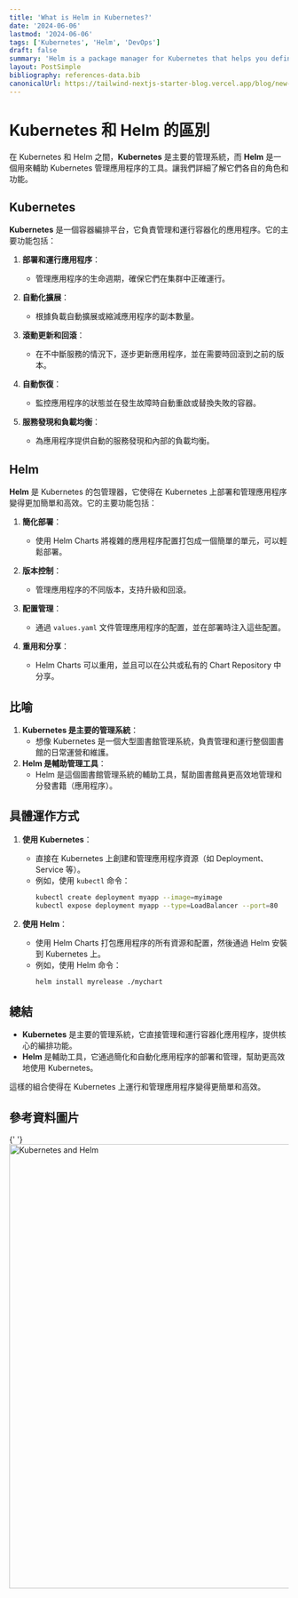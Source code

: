 ```yaml
---
title: 'What is Helm in Kubernetes?'
date: '2024-06-06'
lastmod: '2024-06-06'
tags: ['Kubernetes', 'Helm', 'DevOps']
draft: false
summary: 'Helm is a package manager for Kubernetes that helps you define, install, and upgrade applications on a Kubernetes cluster.'
layout: PostSimple
bibliography: references-data.bib
canonicalUrl: https://tailwind-nextjs-starter-blog.vercel.app/blog/new-features-in-v1/
---
```


# Kubernetes 和 Helm 的區別

在 Kubernetes 和 Helm 之間，**Kubernetes** 是主要的管理系統，而 **Helm** 是一個用來輔助 Kubernetes 管理應用程序的工具。讓我們詳細了解它們各自的角色和功能。

## Kubernetes

**Kubernetes** 是一個容器編排平台，它負責管理和運行容器化的應用程序。它的主要功能包括：

1. **部署和運行應用程序**：

   - 管理應用程序的生命週期，確保它們在集群中正確運行。

2. **自動化擴展**：

   - 根據負載自動擴展或縮減應用程序的副本數量。

3. **滾動更新和回滾**：

   - 在不中斷服務的情況下，逐步更新應用程序，並在需要時回滾到之前的版本。

4. **自動恢復**：

   - 監控應用程序的狀態並在發生故障時自動重啟或替換失敗的容器。

5. **服務發現和負載均衡**：
   - 為應用程序提供自動的服務發現和內部的負載均衡。

## Helm

**Helm** 是 Kubernetes 的包管理器，它使得在 Kubernetes 上部署和管理應用程序變得更加簡單和高效。它的主要功能包括：

1. **簡化部署**：

   - 使用 Helm Charts 將複雜的應用程序配置打包成一個簡單的單元，可以輕鬆部署。

2. **版本控制**：

   - 管理應用程序的不同版本，支持升級和回滾。

3. **配置管理**：

   - 通過 `values.yaml` 文件管理應用程序的配置，並在部署時注入這些配置。

4. **重用和分享**：
   - Helm Charts 可以重用，並且可以在公共或私有的 Chart Repository 中分享。

## 比喻

1. **Kubernetes 是主要的管理系統**：
   - 想像 Kubernetes 是一個大型圖書館管理系統，負責管理和運行整個圖書館的日常運營和維護。
2. **Helm 是輔助管理工具**：
   - Helm 是這個圖書館管理系統的輔助工具，幫助圖書館員更高效地管理和分發書籍（應用程序）。

## 具體運作方式

1. **使用 Kubernetes**：

   - 直接在 Kubernetes 上創建和管理應用程序資源（如 Deployment、Service 等）。
   - 例如，使用 `kubectl` 命令：
     ```sh
     kubectl create deployment myapp --image=myimage
     kubectl expose deployment myapp --type=LoadBalancer --port=80
     ```

2. **使用 Helm**：
   - 使用 Helm Charts 打包應用程序的所有資源和配置，然後通過 Helm 安裝到 Kubernetes 上。
   - 例如，使用 Helm 命令：
     ```sh
     helm install myrelease ./mychart
     ```

## 總結

- **Kubernetes** 是主要的管理系統，它直接管理和運行容器化應用程序，提供核心的編排功能。
- **Helm** 是輔助工具，它通過簡化和自動化應用程序的部署和管理，幫助更高效地使用 Kubernetes。

這樣的組合使得在 Kubernetes 上運行和管理應用程序變得更簡單和高效。

## 參考資料圖片

{' '}
<img src="/static/images/2024-06-06_kubernetes_helm/1.png" alt="Kubernetes and Helm" width="800" />
